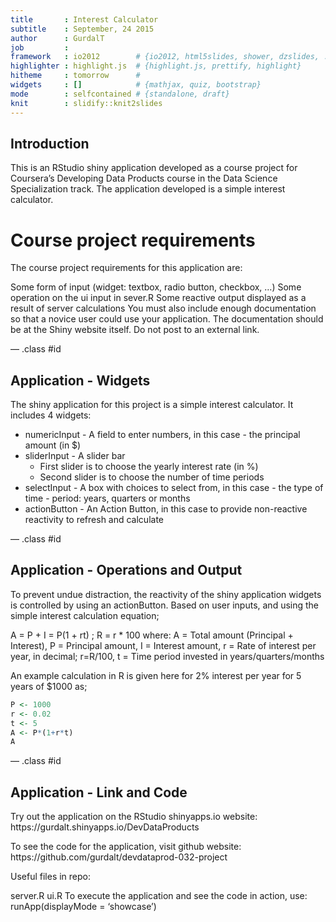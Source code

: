 ```yaml
---
title       : Interest Calculator
subtitle    : September, 24 2015
author      : GurdalT
job         : 
framework   : io2012        # {io2012, html5slides, shower, dzslides, ...}
highlighter : highlight.js  # {highlight.js, prettify, highlight}
hitheme     : tomorrow      # 
widgets     : []            # {mathjax, quiz, bootstrap}
mode        : selfcontained # {standalone, draft}
knit        : slidify::knit2slides
---
```

## Introduction

This is an RStudio shiny application developed as a course project for Coursera's Developing Data Products course in the Data Science Specialization track.
The application developed is a simple interest calculator.

# Course project requirements

The course project requirements for this application are:

Some form of input (widget: textbox, radio button, checkbox, …)
Some operation on the ui input in sever.R
Some reactive output displayed as a result of server calculations
You must also include enough documentation so that a novice user could use your application.
The documentation should be at the Shiny website itself. Do not post to an external link.

--- .class #id

## Application - Widgets

The shiny application for this project is a simple interest calculator.
It includes 4 widgets:

 - numericInput - A field to enter numbers, in this case - the principal amount (in $)
 - sliderInput - A slider bar
   - First slider is to choose the yearly interest rate (in %)
   - Second slider is to choose the number of time periods
 - selectInput - A box with choices to select from, in this case - the type of time  - period: years, quarters or months
 - actionButton - An Action Button, in this case to provide non-reactive reactivity to refresh and calculate

--- .class #id

## Application - Operations and Output

To prevent undue distraction, the reactivity of the shiny application widgets is controlled by using an actionButton. Based on user inputs, and using the simple interest calculation equation;

A = P + I = P(1 + rt) ; R = r * 100
where:
A = Total amount (Principal + Interest), P = Principal amount, I = Interest amount, r = Rate of interest per year, in decimal; r=R/100, t = Time period invested in years/quarters/months

An example calculation in R is given here for 2% interest per year for 5 years of $1000 as;
```r
P <- 1000
r <- 0.02
t <- 5
A <- P*(1+r*t)
A
```


--- .class #id

## Application - Link and Code

Try out the application on the RStudio shinyapps.io website:
https://gurdalt.shinyapps.io/DevDataProducts

To see the code for the application, visit github website:
https://github.com/gurdalt/devdataprod-032-project

Useful files in repo:

server.R
ui.R
To execute the application and see the code in action, use:
runApp(displayMode = 'showcase')





